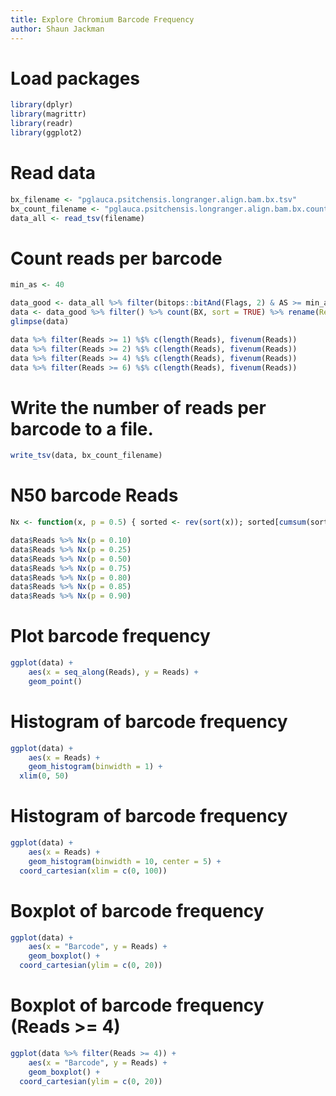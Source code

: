 ```yaml
---
title: Explore Chromium Barcode Frequency
author: Shaun Jackman
---
```


# Load packages
```r
library(dplyr)
library(magrittr)
library(readr)
library(ggplot2)
```

# Read data
```r
bx_filename <- "pglauca.psitchensis.longranger.align.bam.bx.tsv"
bx_count_filename <- "pglauca.psitchensis.longranger.align.bam.bx.count.tsv"
data_all <- read_tsv(filename)
```

# Count reads per barcode
```r
min_as <- 40

data_good <- data_all %>% filter(bitops::bitAnd(Flags, 2) & AS >= min_as & !is.na(BX))
data <- data_good %>% filter() %>% count(BX, sort = TRUE) %>% rename(Reads = n)
glimpse(data)

data %>% filter(Reads >= 1) %$% c(length(Reads), fivenum(Reads))
data %>% filter(Reads >= 2) %$% c(length(Reads), fivenum(Reads))
data %>% filter(Reads >= 4) %$% c(length(Reads), fivenum(Reads))
data %>% filter(Reads >= 6) %$% c(length(Reads), fivenum(Reads))
```


# Write the number of reads per barcode to a file.
```r
write_tsv(data, bx_count_filename)
```

# N50 barcode Reads
```r
Nx <- function(x, p = 0.5) { sorted <- rev(sort(x)); sorted[cumsum(sorted) >= sum(sorted) * p][1] }

data$Reads %>% Nx(p = 0.10)
data$Reads %>% Nx(p = 0.25)
data$Reads %>% Nx(p = 0.50)
data$Reads %>% Nx(p = 0.75)
data$Reads %>% Nx(p = 0.80)
data$Reads %>% Nx(p = 0.85)
data$Reads %>% Nx(p = 0.90)
```

# Plot barcode frequency
```r
ggplot(data) +
	aes(x = seq_along(Reads), y = Reads) +
	geom_point()
```

# Histogram of barcode frequency
```r
ggplot(data) +
	aes(x = Reads) +
	geom_histogram(binwidth = 1) +
  xlim(0, 50)
```

# Histogram of barcode frequency
```r
ggplot(data) +
	aes(x = Reads) +
	geom_histogram(binwidth = 10, center = 5) +
  coord_cartesian(xlim = c(0, 100))
```

# Boxplot of barcode frequency
```r
ggplot(data) +
	aes(x = "Barcode", y = Reads) +
	geom_boxplot() +
  coord_cartesian(ylim = c(0, 20))
```

# Boxplot of barcode frequency (Reads >= 4)
```r
ggplot(data %>% filter(Reads >= 4)) +
	aes(x = "Barcode", y = Reads) +
	geom_boxplot() +
  coord_cartesian(ylim = c(0, 20))
```

